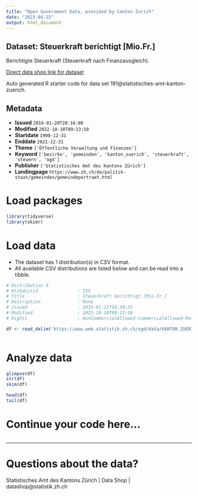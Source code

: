 ```yaml
---
title: "Open Government Data, provided by Canton Zurich"
date: "2023-04-15"
output: html_document
---
```


## Dataset: Steuerkraft berichtigt [Mio.Fr.]

Berichtigte Steuerkraft (Steuerkraft nach Finanzausgleich).

[Direct data shop link for dataset](https://www.zh.ch/de/politik-staat/opendata.zhweb-noredirect.zhweb-cache.html#/datasets/191@statistisches-amt-kanton-zuerich)

Auto generated R starter code for data set 191@statistisches-amt-kanton-zuerich.

## Metadata

- **Issued** `2016-01-20T20:16:00`
- **Modified** `2022-10-10T09:13:58`
- **Startdate** `1990-12-31`
- **Enddate** `2021-12-31`
- **Theme** `['Öffentliche Verwaltung und Finanzen']`
- **Keyword** `['bezirke', 'gemeinden', 'kanton_zuerich', 'steuerkraft', 'steuern', 'ogd']`
- **Publisher** `['Statistisches Amt des Kantons Zürich']`
- **Landingpage** `https://www.zh.ch/de/politik-staat/gemeinden/gemeindeportraet.html`


# Load packages

```r

library(tidyverse)
library(skimr)

```

# Load data

-   The dataset has 1 distribution(s) in CSV format.
-   All available CSV distributions are listed below and can be read into a tibble.

```r

# Distribution 0
# Ktzhdistid               : 155
# Title                    : Steuerkraft berichtigt [Mio.Fr.]
# Description              : None
# Issued                   : 2016-01-21T16:30:35
# Modified                 : 2022-10-10T09:13:58
# Rights                   : NonCommercialAllowed-CommercialAllowed-ReferenceRequired

df <- read_delim('https://www.web.statistik.zh.ch/ogd/data/KANTON_ZUERICH_273.csv')



```

# Analyze data

```r

glimpse(df)
str(df)
skim(df)

head(df)
tail(df)

```

# Continue your code here...

```r

```

------------------------------------------------------------------------

# Questions about the data?

Statistisches Amt des Kantons Zürich | Data Shop | datashop@statistik.zh.ch
